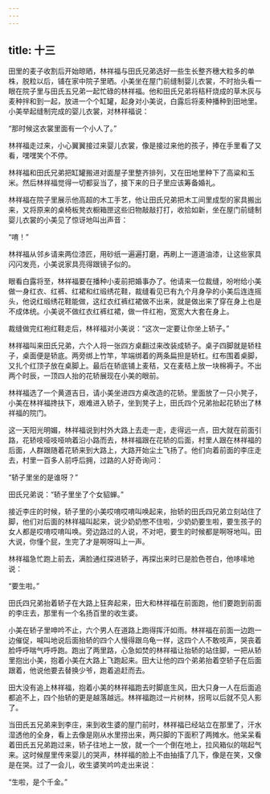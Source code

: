 ```yaml
---
---
---
```

title: 十三
---



田里的麦子收割后开始晾晒，林祥福与田氏兄弟选好一些生长整齐穗大粒多的单株，脱粒以后，铺在家中院子里晒。小美坐在屋门前缝制婴儿衣裳，不时抬头看一眼在院子里与田氏五兄弟一起忙碌的林祥福。他和田氏兄弟将秸秆烧成的草木灰与麦种拌和到一起，放进一个个缸罐，起身对小美说，白露后将麦种播种到田地里。小美举起缝制完成的婴儿衣裳，对林祥福说：

“那时候这衣裳里面有一个小人了。”

林祥福走过来，小心翼翼接过来婴儿衣裳，像是接过来他的孩子，捧在手里看了又看，嘿嘿笑个不停。

林祥福和田氏兄弟把缸罐搬进对面屋子里整齐排列，又在田地里种下了高粱和玉米。然后林祥福觉得一切都妥当了，接下来的日子里应该筹备婚礼。

林祥福在院子里展示他高超的木工手艺，他让田氏兄弟把木工间里成型的家具搬出来，又将原来的桌椅板凳衣橱箱匣这些旧物敲敲打打，收拾如新，坐在屋门前缝制婴儿衣裳的小美见了惊讶地叫出声音：

“唷！”

林祥福从邻乡请来两位漆匠，用砂纸一遍遍打磨，再刷上一道道油漆，让这些家具闪闪发亮，小美说家具亮得跟镜子似的。

眼看白露将至，林祥福要在播种小麦前把婚事办了。他请来一位裁缝，吩咐给小美做一身红衣、红裤、红裙和红缎绣花鞋，裁缝看见已有九个月身孕的小美后连连摇头，他说红缎绣花鞋能做，这红衣红裤红裙做不出来，就是做出来了穿在身上也是不成体统。小美说不做红衣红裤红裙，做一件红袍，宽宽大大套在身上。

裁缝做完红袍红鞋走后，林祥福对小美说：“这次一定要让你坐上轿子。”

林祥福叫来田氏兄弟，六个人将一张四方桌翻过来改装成轿子。桌子四脚就是轿柱子，桌面便是轿底。两旁绑上竹竿，竿端绑着的两条扁担是轿杠。红布围着桌脚，又扎个红顶子放在桌脚上。最后在轿底铺上麦秸，又在麦秸上放一块棉褥子。不出两个时辰，一顶四人抬的花轿展现在小美的眼前。

林祥福选了一个黄道吉日，请小美坐进四方桌改造的花轿。里面放了一只小凳子，小美在林祥福搀扶下，艰难进入轿子，坐到凳子上，田氏四个兄弟抬起花轿出了林祥福的院门。

这一天阳光明媚，林祥福说到村外大路上去走一走，走得远一点，田大就在前面引路，花轿吱哑吱哑响着沿小路而去，林祥福跟在花轿的后面，村里人跟在林祥福的后面，人群跟随着花轿来到大路上，大路开始尘土飞扬了。他们向着前面的李庄走去，村里一百多人前呼后拥，过路的人好奇询问：

“轿子里坐的是谁呀？”

田氏兄弟说：“轿子里坐了个女貂蝉。”

接近李庄的时候，轿子里的小美哎唷哎唷叫唤起来，抬轿的田氏四兄弟立刻站住了脚，他们对后面的林祥福叫起来，说少奶奶憋不住啦，少奶奶要生啦，要生孩子的女人都是哎唷哎唷叫唤。旁边路过的人说，不对吧，要生的时候都是啊呀地叫。田大说，你懂个屁，生完了才是啊呀叫上一声。

林祥福急忙跑上前去，满脸通红探进轿子，再探出来时已是脸色苍白，他哆嗦地说：

“要生啦。”

田氏四兄弟抬着轿子在大路上狂奔起来，田大和林祥福在前面跑，他们要跑到前面的李庄去，那里有一个名扬百里的收生婆。

小美在轿子里呻吟不止，六个男人在道路上跑得挥汗如雨。林祥福在前面一边跑一边催促，喊叫地说后面抬轿的四个人慢得跟乌龟一样，这四个人不敢吱声，哭丧着脸呼呼喘气呼呼跑。跑出了两里路，心急如焚的林祥福让抬轿的站住脚，一把从轿里抱出小美，抱着小美在大路上飞跑起来。田大让他的四个弟弟抬着空轿子在后面跟着，他说他要去替换少爷，跑着追赶而去。

田大没有追上林祥福，抱着小美的林祥福跑去时脚底生风，田大只身一人在后面追都追不上，四个抬轿的更是越落越远。林祥福跑过一片树林，拐弯以后就不见人影了。

当田氏五兄弟来到李庄，来到收生婆的屋门前时，林祥福已经站立在那里了，汗水湿透他的全身，看上去像是刚从水里捞出来，两只脚的下面积了两摊水。他呆呆看着田氏五兄弟跑过来，轿子往地上一放，就一个一个倒在地上，拉风箱似的喘起气来。这时候屋里传来婴儿的哭声，林祥福的脸上不由抽搐了几下，像是在笑，又像是在哭。过了一会儿，收生婆笑吟吟走出来说：

“生啦，是个千金。”